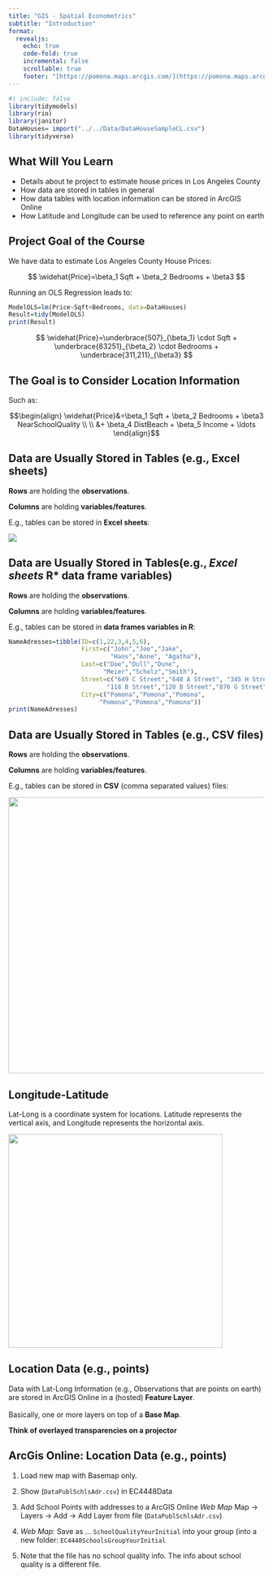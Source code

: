 ```yaml
---
title: "GIS - Spatial Econometrics"
subtitle: "Introduction"
format: 
  revealjs:
    echo: true
    code-fold: true
    incremental: false
    scrollable: true
    footer: "[https://pomona.maps.arcgis.com/](https://pomona.maps.arcgis.com/)"
---
```


```r
#| include: false
library(tidymodels)
library(rio)
library(janitor)
DataHouses= import("../../Data/DataHouseSampleCL.csv")
library(tidyverse)

```

## What Will You Learn {.scrollable}

-   Details about te project to estimate house prices in Los Angeles County
- How data are stored in tables in general
- How data tables with location information can be stored in ArcGIS Online 
- How Latitude and Longitude can be used to reference any point on earth


## Project Goal of the Course {.smaller}

We have data to estimate Los Angeles County House Prices:

$$
\widehat{Price}=\beta_1 Sqft + \beta_2 Bedrooms + \beta3
$$

Running an OLS Regression leads to:

```r
ModelOLS=lm(Price~Sqft+Bedrooms, data=DataHouses)
Result=tidy(ModelOLS)
print(Result)
```

$$
\widehat{Price}=\underbrace{507}_{\beta_1} \cdot Sqft + \underbrace{83251}_{\beta_2} \cdot Bedrooms + \underbrace{311,211}_{\beta3}
$$

## The Goal is to Consider Location Information

Such as:

$$\begin{align}
\widehat{Price}&=\beta_1 Sqft + \beta_2 Bedrooms + \beta3 NearSchoolQuality \\
\\
&+
                \beta_4 DistBeach + \beta_5 Income + \ldots
\end{align}$$

## Data are Usually Stored in Tables (e.g., Excel sheets)

**Rows** are holding the **observations**.

**Columns** are holding **variables/features**.

E.g., tables can be stored in **Excel sheets**:

![](images/clipboard-4115553016.png)

## Data are Usually Stored in Tables(e.g., *Excel sheets* R\* data frame variables)

**Rows** are holding the **observations**.

**Columns** are holding **variables/features**.

E.g., tables can be stored in **data frames variables in R**:

```r
NameAdresses=tibble(ID=c(1,22,3,4,5,6),
                    First=c("John","Joe","Jake",
                            "Hans","Anne", "Agatha"),                   
                    Last=c("Doe","Dull","Dune",
                          "Meier","Scholz","Smith"),
                    Street=c("649 C Street","648 A Street", "345 H Street",
                           "118 B Street","120 B Street","876 G Street"),
                    City=c("Pomona","Pomona","Pomona", 
                         "Pomona","Pomona","Pomona"))
print(NameAdresses)
```

## Data are Usually Stored in Tables (e.g., CSV files)

**Rows** are holding the **observations**.

**Columns** are holding **variables/features**.

E.g., tables can be stored in **CSV** (comma separated values) files:

![](images/clipboard-1839310003.png){width="544"}

## Longitude-Latitude

Lat-Long is a coordinate system for locations. Latitude represents the vertical axis, and Longitude represents the horizontal axis.

![](images/clipboard-3894559965.png){width="421"}

## Location Data (e.g., points)

Data with Lat-Long Information (e.g., Observations that are points on earth) are stored in ArcGIS Online in a (hosted) **Feature Layer**.
<br>
<br>
Basically, one or more layers on top of a **Base Map**.




**Think of overlayed transparencies on a projector**

## ArcGis Online: Location Data (e.g., points)

1.  Load new map with Basemap only.

2.  Show (`DataPublSchlsAdr.csv`) in EC4448Data

3.  Add School Points with addresses to a ArcGIS Online *Web Map*
    Map -\> Layers -\> Add -\> Add Layer from file (`DataPublSchlsAdr.csv`)

4.  *Web Map*: Save as ... `SchoolQualityYourInitial` into your group (into a new folder: `EC4448SchoolsGroupYourInitial`

5.  Note that the file has no school quality info. 
    The info about school quality is a different file.

 
